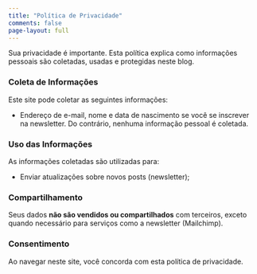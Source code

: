 ```yaml
---
title: "Política de Privacidade"
comments: false
page-layout: full
---
```


Sua privacidade é importante. Esta política explica como informações pessoais são coletadas, usadas e protegidas neste blog.

### Coleta de Informações

Este site pode coletar as seguintes informações:

- Endereço de e-mail, nome e data de nascimento se você se inscrever na newsletter. Do contrário, nenhuma informação pessoal é coletada.

### Uso das Informações

As informações coletadas são utilizadas para:

- Enviar atualizações sobre novos posts (newsletter);

### Compartilhamento

Seus dados **não são vendidos ou compartilhados** com terceiros, exceto quando necessário para serviços como a newsletter (Mailchimp).

### Consentimento

Ao navegar neste site, você concorda com esta política de privacidade.
